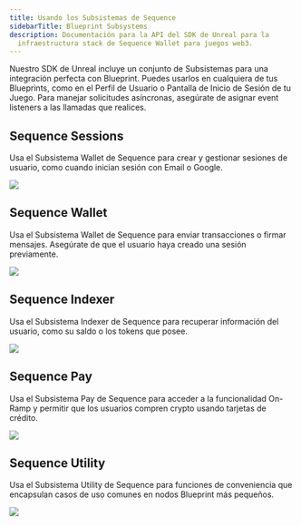 ```yaml
---
title: Usando los Subsistemas de Sequence
sidebarTitle: Blueprint Subsystems
description: Documentación para la API del SDK de Unreal para la
  infraestructura stack de Sequence Wallet para juegos web3.
---
```


Nuestro SDK de Unreal incluye un conjunto de Subsistemas para una integración perfecta con Blueprint. Puedes usarlos en cualquiera de tus
Blueprints, como en el Perfil de Usuario o Pantalla de Inicio de Sesión de tu Juego. Para manejar solicitudes asíncronas, asegúrate de
asignar event listeners a las llamadas que realices.

## Sequence Sessions

Usa el Subsistema Wallet de Sequence para crear y gestionar sesiones de usuario, como cuando inician sesión con Email o Google.

<Frame caption="Subsystem Sessions">
  <img src="/images/unreal/subsystem_sessions.png" />
</Frame>

## Sequence Wallet

Usa el Subsistema Wallet de Sequence para enviar transacciones o firmar mensajes. Asegúrate de que el usuario haya creado una sesión previamente.

<Frame caption="Subsystem Wallet">
  <img src="/images/unreal/subsystem_wallet.png" />
</Frame>

## Sequence Indexer

Usa el Subsistema Indexer de Sequence para recuperar información del usuario, como su saldo o los tokens que posee.

<Frame caption="Subsystem Indexer">
  <img src="/images/unreal/subsystem_indexer.png" />
</Frame>

## Sequence Pay

Usa el Subsistema Pay de Sequence para acceder a la funcionalidad On-Ramp y permitir que los usuarios compren crypto usando tarjetas de crédito.

<Frame caption="Subsystem Pay">
  <img src="/images/unreal/subsystem_pay.png" />
</Frame>

## Sequence Utility

Usa el Subsistema Utility de Sequence para funciones de conveniencia que encapsulan casos de uso comunes en nodos Blueprint más pequeños.

<Frame caption="Subsystem Utils">
  <img src="/images/unreal/subsystem_utils.png" />
</Frame>
